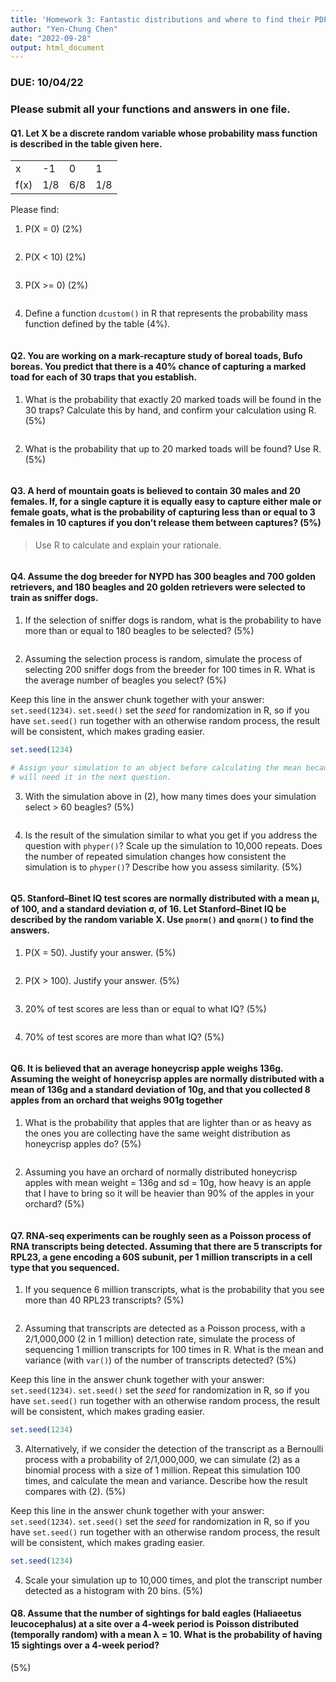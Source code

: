 ```yaml
---
title: 'Homework 3: Fantastic distributions and where to find their PDFs'
author: "Yen-Chung Chen"
date: "2022-09-28"
output: html_document
---
```

### DUE: 10/04/22

### Please submit all your functions and answers in one file.

#### Q1. Let X be a discrete random variable whose probability mass function is described in the table given here.

|||||
|----|---|---|---|
| x  | -1| 0 | 1 |
|f(x)|1/8|6/8|1/8|

Please find:

1. P(X = 0) (2%)

```r

```

2. P(X < 10) (2%)

```r

```

3. P(X >= 0) (2%)

```r

```

4. Define a function `dcustom()` in R that represents the probability mass
function defined by the table (4%).

```r

```

#### Q2. You are working on a mark-recapture study of boreal toads, Bufo boreas. You predict that there is a 40% chance of capturing a marked toad for each of 30 traps that you establish.

1. What is the probability that exactly 20 marked toads will be found in the 30
traps? Calculate this by hand, and confirm your calculation using R. (5%)

```r

```

2. What is the probability that up to 20 marked toads will be found? Use R. (5%)

```r

```

#### Q3. A herd of mountain goats is believed to contain 30 males and 20 females. If, for a single capture it is equally easy to capture either male or female goats, what is the probability of capturing less than or equal to 3 females in 10 captures if you don’t release them between captures? (5%)

> Use R to calculate and explain your rationale.


```r

```

#### Q4. Assume the dog breeder for NYPD has 300 beagles and 700 golden retrievers, and 180 beagles and 20 golden retrievers were selected to train as sniffer dogs.

1. If the selection of sniffer dogs is random, what is the probability to have
more than or equal to 180 beagles to be selected? (5%)

```r

```

2. Assuming the selection process is random, simulate the process of selecting
200 sniffer dogs from the breeder for 100 times in R. What is the average number
of beagles you select? (5%)

Keep this line in the answer chunk together with your answer: `set.seed(1234)`.
`set.seed()` set the *seed* for randomization in R, so if you have `set.seed()`
run together with an otherwise random process, the result will be consistent,
which makes grading easier.

```r
set.seed(1234)

# Assign your simulation to an object before calculating the mean because you
# will need it in the next question.

```

3. With the simulation above in (2), how many times does your simulation
select > 60 beagles? (5%)

```r

```

4. Is the result of the simulation similar to what you get if you address the
question with `phyper()`? Scale up the simulation to 10,000 repeats. Does the
number of repeated simulation changes how consistent the simulation is to
`phyper()`? Describe how you assess similarity. (5%)

```r

```

#### Q5. Stanford–Binet IQ test scores are normally distributed with a mean μ, of 100, and a standard deviation σ, of 16. Let Stanford–Binet IQ be described by the random variable X. Use `pnorm()` and `qnorm()` to find the answers.

1. P(X = 50). Justify your answer. (5%)

```r

```

2. P(X > 100). Justify your answer. (5%)

```r

```

3. 20% of test scores are less than or equal to what IQ? (5%)

```r

```

4. 70% of test scores are more than what IQ? (5%)

```r

```

#### Q6. It is believed that an average honeycrisp apple weighs 136g. Assuming the weight of honeycrisp apples are normally distributed with a mean of 136g and a standard deviation of 10g, and that you collected 8 apples from an orchard that weighs 901g together

1. What is the probability that apples that are lighter than or as heavy as the
ones you are collecting have the same weight distribution as honeycrisp apples
do? (5%)

```r

```


2. Assuming you have an orchard of normally distributed honeycrisp apples with
mean weight = 136g and sd = 10g, how heavy is an apple that I have to bring so
it will be heavier than 90% of the apples in your orchard? (5%)

```r

```


#### Q7. RNA-seq experiments can be roughly seen as a Poisson process of RNA transcripts being detected. Assuming that there are 5 transcripts for RPL23, a gene encoding a 60S subunit, per 1 million transcripts in a cell type that you sequenced.

1. If you sequence 6 million transcripts, what is the probability that you see
more than 40 RPL23 transcripts? (5%)

```r

```

2. Assuming that transcripts are detected as a Poisson process, with a
2/1,000,000 (2 in 1 million) detection rate, simulate the process of sequencing
1 million transcripts for 100 times in R. What is the mean and variance
(with `var()`) of the number of transcripts detected? (5%)

Keep this line in the answer chunk together with your answer: `set.seed(1234)`.
`set.seed()` set the *seed* for randomization in R, so if you have `set.seed()`
run together with an otherwise random process, the result will be consistent,
which makes grading easier.

```r
set.seed(1234)
```

3. Alternatively, if we consider the detection of the transcript as a Bernoulli
process with a probability of 2/1,000,000, we can simulate (2) as a binomial
process with a size of 1 million. Repeat this simulation 100 times, and
calculate the mean and variance. Describe how the result compares with (2). (5%)

Keep this line in the answer chunk together with your answer: `set.seed(1234)`.
`set.seed()` set the *seed* for randomization in R, so if you have `set.seed()`
run together with an otherwise random process, the result will be consistent,
which makes grading easier.

```r
set.seed(1234)
```

4. Scale your simulation up to 10,000 times, and plot the transcript number
detected as a histogram with 20 bins. (5%)

#### Q8. Assume that the number of sightings for bald eagles (Haliaeetus leucocephalus) at a site over a 4-week period is Poisson distributed (temporally random) with a mean λ = 10. What is the probability of having 15 sightings over a 4-week period?

(5%)

```r

```


